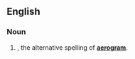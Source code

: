 {{also|aérogrammes}}

==English==

===Noun===
{{head|en|noun form}}

# {{plural of|aerogramme|lang=en}}, the alternative spelling of '''[[aerogram]]'''.